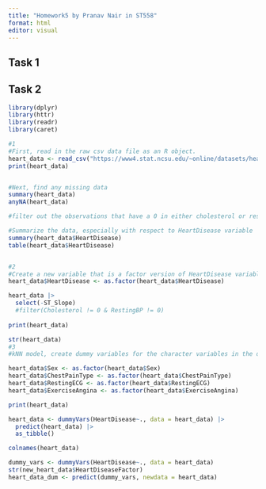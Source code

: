 ```yaml
---
title: "Homework5 by Pranav Nair in ST558"
format: html
editor: visual
---
```


## Task 1



## Task 2

```r
library(dplyr)
library(httr)
library(readr)
library(caret)

#1
#First, read in the raw csv data file as an R object.
heart_data <- read_csv("https://www4.stat.ncsu.edu/~online/datasets/heart.csv", col_names = TRUE)
print(heart_data)


#Next, find any missing data
summary(heart_data)
anyNA(heart_data)

#filter out the observations that have a 0 in either cholesterol or restingBP

#Summarize the data, especially with respect to HeartDisease variable
summary(heart_data$HeartDisease)
table(heart_data$HeartDisease)


#2
#Create a new variable that is a factor version of HeartDisease variable, and remove ST_Slope variable
heart_data$HeartDisease <- as.factor(heart_data$HeartDisease)

heart_data |>
  select(-ST_Slope)
  #filter(Cholesterol != 0 & RestingBP != 0)
  
print(heart_data)

str(heart_data)
#3
#kNN model, create dummy variables for the character variables in the dataset.

heart_data$Sex <- as.factor(heart_data$Sex)
heart_data$ChestPainType <- as.factor(heart_data$ChestPainType)
heart_data$RestingECG <- as.factor(heart_data$RestingECG)
heart_data$ExerciseAngina <- as.factor(heart_data$ExerciseAngina)

print(heart_data)

heart_data <- dummyVars(HeartDisease~., data = heart_data) |>
  predict(heart_data) |>
  as_tibble()

colnames(heart_data)

dummy_vars <- dummyVars(HeartDisease~., data = heart_data)
str(new_heart_data$HeartDiseaseFactor)
heart_data_dum <- predict(dummy_vars, newdata = heart_data)


```

